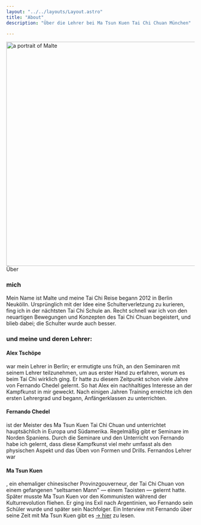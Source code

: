 ```yaml
---
layout: "../../layouts/Layout.astro"
title: "About"
description: "Über die Lehrer bei Ma Tsun Kuen Tai Chi Chuan München"

---
```




<Image src={mapImage} width="600" class="mt-16 z-[-10] 2xl:mt-0 2xl:absolute top-16 sm:right-16" alt="a portrait of Malte" />
<CurvedHeadline tag="h1" type="slope" direction="L2R" offset="-35" class="top-[00px] 2xl:top-[100px]  fill-terracotta">Über</CurvedHeadline>

### mich

Mein Name ist Malte und meine Tai Chi Reise begann 2012 in Berlin Neukölln. Ursprünglich mit der Idee eine Schulterverletzung zu kurieren, fing ich in der nächtsten Tai Chi Schule an. Recht schnell war ich von den neuartigen Bewegungen und Konzepten des Tai Chi Chuan begeistert, und blieb dabei; die Schulter wurde auch besser. 

### und meine und deren Lehrer:
#### Alex Tschöpe

war mein Lehrer in Berlin; er ermutigte uns früh, an den Seminaren mit seinem Lehrer teilzunehmen, um aus erster Hand zu erfahren, worum es beim Tai Chi wirklich ging. Er hatte zu diesem Zeitpunkt schon viele Jahre von Fernando Chedel gelernt. So hat Alex ein nachhaltiges Interesse an der Kampfkunst in mir geweckt. Nach einigen Jahren Training erreichte ich den ersten Lehrergrad und begann, Anfängerklassen zu unterrichten.

#### Fernando Chedel

ist der Meister des Ma Tsun Kuen Tai Chi Chuan und unterrichtet hauptsächlich in Europa und Südamerika. Regelmäßig gibt er Seminare im Norden Spaniens. Durch die Seminare und den Unterricht von Fernando habe ich gelernt, dass diese Kampfkunst viel mehr umfasst als den physischen Aspekt und das Üben von Formen und Drills. Fernandos Lehrer war

#### Ma Tsun Kuen

, ein ehemaliger chinesischer Provinzgouverneur, der Tai Chi Chuan von einem gefangenen "seltsamen Mann" — einem Taoisten — gelernt hatte. Später musste Ma Tsun Kuen vor den Kommunisten während der Kulturrevolution fliehen. Er ging ins Exil nach Argentinien, wo Fernando sein Schüler wurde und später sein Nachfolger.
Ein Interview mit Fernando über seine Zeit mit Ma Tsun Kuen gibt es <a href="http://matsunkuen.com/interview-with-ronnie-robbinson/" target="_blank">-> hier</a> zu lesen.